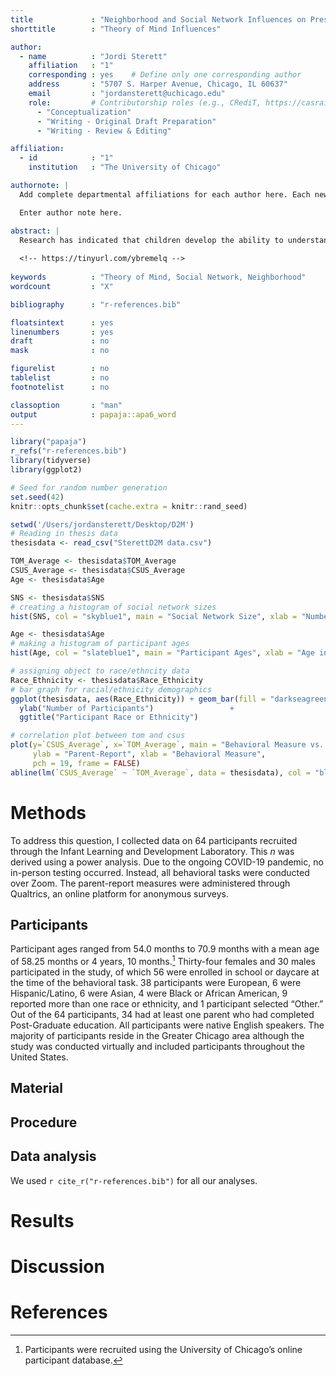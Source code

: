```yaml
---
title             : "Neighborhood and Social Network Influences on Preschoolers' Theory of Mind Development"
shorttitle        : "Theory of Mind Influences"

author: 
  - name          : "Jordi Sterett"
    affiliation   : "1"
    corresponding : yes    # Define only one corresponding author
    address       : "5707 S. Harper Avenue, Chicago, IL 60637"
    email         : "jordansterett@uchicago.edu"
    role:         # Contributorship roles (e.g., CRediT, https://casrai.org/credit/)
      - "Conceptualization"
      - "Writing - Original Draft Preparation"
      - "Writing - Review & Editing"

affiliation:
  - id            : "1"
    institution   : "The University of Chicago"

authornote: |
  Add complete departmental affiliations for each author here. Each new line herein must be indented, like this line.

  Enter author note here.

abstract: |
  Research has indicated that children develop the ability to understand and apply others’ mental states, emotions, and knowledge through a skill known as Theory of Mind. However, little is known about how this skill initially arises.This study seeks to study how a child’s home and external environment may influence development of Theory of Mind. Such factors include parental perceptions of their children’s social understandings, the makeup of children’s neighborhood and the size and make up of their social network. This research can provide a better understanding of how children acquire Theory of Mind abilities and what kind of environments either promote or hinder development.Here we show no statistically significant correlations between the majority of the factors considered and children’s Theory of Mind ability. However, scores on the behavioral task and the parent-report measure were correlated with statistical significance, suggesting that parents have an understanding of their children’s Theory of Mind abilities. Counter to the hypothesis, neighborhood violent crime rate was positively and significantly correlated with children’s performance on the parent-report measure, indicating that children in areas that experience more violent crime may actually have better developed Theory of Mind. The lack of statistically significant correlations may be due to the small sample size. However, it is also possible that factors within the home or characteristics of the child themselves may be the deciding factors in how Theory of Mind arises.
  
  <!-- https://tinyurl.com/ybremelq -->
  
keywords          : "Theory of Mind, Social Network, Neighborhood"
wordcount         : "X"

bibliography      : "r-references.bib"

floatsintext      : yes
linenumbers       : yes
draft             : no
mask              : no

figurelist        : no
tablelist         : no
footnotelist      : no

classoption       : "man"
output            : papaja::apa6_word
---
```


```r
library("papaja")
r_refs("r-references.bib")
library(tidyverse)
library(ggplot2)
```

```r
# Seed for random number generation
set.seed(42)
knitr::opts_chunk$set(cache.extra = knitr::rand_seed)
```

```r
setwd('/Users/jordansterett/Desktop/D2M')
# Reading in thesis data
thesisdata <- read_csv("SterettD2M data.csv")
```

```r
TOM_Average <- thesisdata$TOM_Average
CSUS_Average <- thesisdata$CSUS_Average
Age <- thesisdata$Age
```

```r
SNS <- thesisdata$SNS
# creating a histogram of social network sizes
hist(SNS, col = "skyblue1", main = "Social Network Size", xlab = "Number of Alters", ylab = "Number of Participants", ylim=c(0, 25))
```

```r
Age <- thesisdata$Age
# making a histogram of participant ages
hist(Age, col = "slateblue1", main = "Participant Ages", xlab = "Age in Months", ylab = "Number of Participants")
```

```r
# assigning object to race/ethncity data
Race_Ethnicity <- thesisdata$Race_Ethnicity
# bar graph for racial/ethnicity demographics
ggplot(thesisdata, aes(Race_Ethnicity)) + geom_bar(fill = "darkseagreen3") + theme(axis.text.x = element_text(angle=45, hjust=1)) + xlab("Race or Ethnicity") + 
  ylab("Number of Participants")                 +
  ggtitle("Participant Race or Ethnicity") 
```

```r
# correlation plot between tom and csus 
plot(y=`CSUS_Average`, x=`TOM_Average`, main = "Behavioral Measure vs. Parent-Report Theory of Mind",
     ylab = "Parent-Report", xlab = "Behavioral Measure",
     pch = 19, frame = FALSE)
abline(lm(`CSUS_Average` ~ `TOM_Average`, data = thesisdata), col = "blue") + theme_apa()
```
# Methods
To address this question, I collected data on 64 participants recruited through the Infant Learning and Development Laboratory. This *n* was derived using a power analysis. Due to the ongoing COVID-19 pandemic, no in-person testing occurred. Instead, all behavioral tasks were conducted over Zoom. The parent-report measures were administered through Qualtrics, an online platform for anonymous surveys.

## Participants
Participant ages ranged from 54.0 months to 70.9 months with a mean age of 58.25 months or 4 years, 10 months.[^1] Thirty-four females and 30 males participated in the study, of which 56 were enrolled in school or daycare at the time of the behavioral task. 38 participants were European, 6 were Hispanic/Latino, 6 were Asian, 4 were Black or African American, 9 reported more than one race or ethnicity, and 1 participant selected “Other.” Out of the 64 participants, 34 had at least one parent who had completed Post-Graduate education. All participants were native English speakers. The majority of participants reside in the Greater Chicago area although the study was conducted virtually and included participants throughout the United States.

[^1]: Participants were recruited using the University of Chicago's online participant database.

## Material

## Procedure

## Data analysis
We used `r cite_r("r-references.bib")` for all our analyses.

# Results

# Discussion


\newpage

# References

::: {#refs custom-style="Bibliography"}
:::
